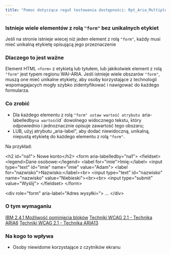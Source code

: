 ```yaml
---
title: "Pomoc dotycząca reguł testowania dostępności: Rpt_Aria_MultipleFormLandmarks_Implicit"
---
```


<div className="toolHelp">
<Row>
<Column colLg={16} colMd={8} colSm={4} className="toolHead">

### Istnieje wiele elementów z rolą `"form"` bez unikalnych etykiet

<div id="locLevel"></div>

Jeśli na stronie istnieje wiecej niż jeden element z rolą `"form"`, każdy musi mieć unikalną etykietę opisującą jego przeznaczenie

</Column>
</Row>
<Row>
<Column colLg={11} colMd={5} colSm={4} className="toolMain">

### Dlaczego to jest ważne

Element HTML `<form>` z etykietą lub tytułem, lub jakikolwiek element z rolą `"form"` jest typem regionu WAI-ARIA. Jeśli istnieje wiele obszarów `"form"`, muszą one mieć unikalne etykiety, aby osoby korzystające z technologii wspomagajacych mogły szybko zidentyfikować i nawigować do każdego formularza.


<div id="locSnippet"></div>

### Co zrobić

* Dla każdego elementu z rolą `"form" ustaw wartość atrybutu `aria-labelledby` na wartość `id` dowolnego widocznego tekstu, który odpowiednio i jednoznacznie opisuje zawartość tego obszaru;
* LUB, użyj atrybutu „aria-label”, aby dodać niewidoczną, unikalną, niepustą etykietę do każdego elementu z rolą `"form"`.


Na przykład:

<CodeSnippet type="multi" light={true}>&lt;h2 id="na1"&gt; Nowe konto&lt;/h2&gt;
&lt;form  aria-labelledby="na1"&gt;
  &lt;fieldset&gt;
    &lt;legend&gt;Dane osobowe:&lt;/legend&gt;
    &lt;label for="imie"&gt;Imię:&lt;/label&gt;
    &lt;input type="text" id="imie" name="imie" value="Adam"&gt;
    &lt;label for="nazwisko"&gt;Nazwisko:&lt;/label&gt;&lt;br&gt;
    &lt;input type="text" id="nazwisko" name="nazwisko" value="Niebieski"&gt;&lt;br&gt;&lt;br&gt;
    &lt;input type="submit" value="Wyślij"&gt;
  &lt;/fieldset&gt;
&lt;/form&gt;
    
    
&lt;div role="form" aria-label="Adres wysyłki="&gt;
	...
&lt;/div&gt;</CodeSnippet>

</Column>
<Column colLg={5} colMd={3} colSm={4} className="toolLeft">

### O tym wymaganiu

[IBM 2.4.1 Możliwość pominięcia bloków](http://www.ibm.com/able/guidelines/ci162/bypass_blocks.html)
[Techniki WCAG 2.1 - Technika ARIA6](https://www.w3.org/WAI/WCAG21/Techniques/aria/ARIA6)
[Techniki WCAG 2.1 - Technika ARIA13](https://www.w3.org/WAI/WCAG21/Techniques/aria/ARIA13)

### Na kogo to wpływa

* Osoby niewidome korzystające z czytników ekranu

</Column>
</Row>
</div>

